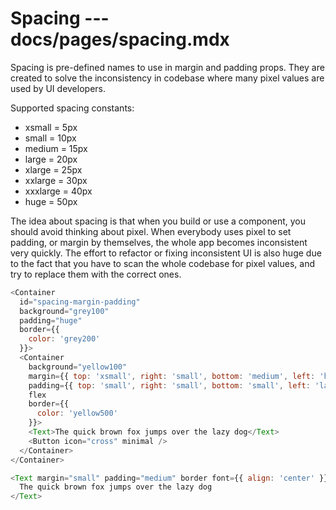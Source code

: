 # Spacing --- docs/pages/spacing.mdx

Spacing is pre-defined names to use in margin and padding props. They are created to solve the inconsistency in codebase where many pixel values are used by UI developers.

Supported spacing constants:

- xsmall = 5px
- small = 10px
- medium = 15px
- large = 20px
- xlarge = 25px
- xxlarge = 30px
- xxxlarge = 40px
- huge = 50px

The idea about spacing is that when you build or use a component, you should avoid thinking about pixel. When everybody uses pixel to set padding, or margin by themselves, the whole app becomes inconsistent very quickly. The effort to refactor or fixing inconsistent UI is also huge due to the fact that you have to scan the whole codebase for pixel values, and try to replace them with the correct ones.

```js live=true
<Container
  id="spacing-margin-padding"
  background="grey100"
  padding="huge"
  border={{
    color: 'grey200'
  }}>
  <Container
    background="yellow100"
    margin={{ top: 'xsmall', right: 'small', bottom: 'medium', left: 'huge' }}
    padding={{ top: 'small', right: 'small', bottom: 'small', left: 'large' }}
    flex
    border={{
      color: 'yellow500'
    }}>
    <Text>The quick brown fox jumps over the lazy dog</Text>
    <Button icon="cross" minimal />
  </Container>
</Container>
```

```js live=true
<Text margin="small" padding="medium" border font={{ align: 'center' }}>
  The quick brown fox jumps over the lazy dog
</Text>
```
